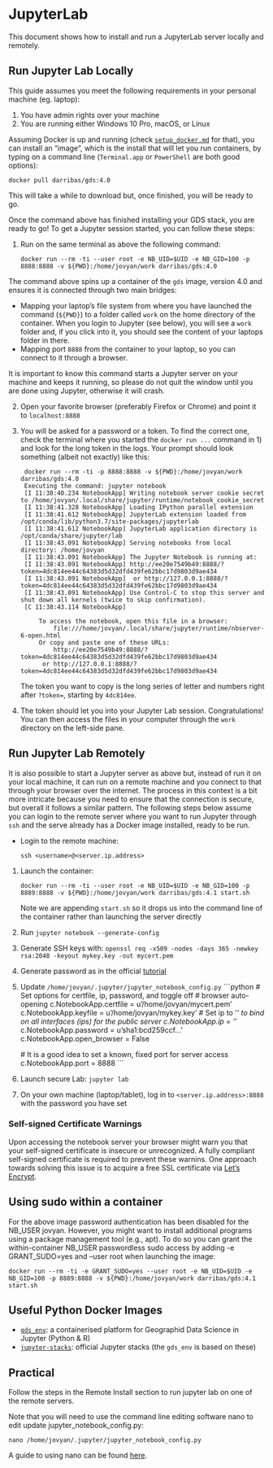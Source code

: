 # JupyterLab

This document shows how to install and run a JupyterLab server locally and
remotely.

## Run Jupyter Lab Locally

This guide assumes you meet the following requirements in your personal
machine (eg. laptop):

1. You have admin rights over your machine
1. You are running either Windows 10 Pro, macOS, or Linux

Assuming Docker is up and running (check [`setup_docker.md`](setup_docker.md)
for that), you can install an "image", which is the install that will let you
run containers, by typing on a command line (`Terminal.app` or `PowerShell`
are both good options):

```
docker pull darribas/gds:4.0
```

This will take a while to download but, once finished, you will be ready
to go.

Once the command above has finished installing your GDS stack, you are ready to go! To get a Jupyter session started, you can follow these steps:

1. Run on the same terminal as above the following command:

    ```shell
    docker run --rm -ti --user root -e NB_UID=$UID -e NB_GID=100 -p 8888:8888 -v ${PWD}:/home/jovyan/work darribas/gds:4.0
    ```

The command above spins up a container of the `gds` image, version 4.0 and
ensures it is connected through two main bridges:

- Mapping your laptop's file system from where you have launched the
   command (`${PWD}`) to a folder called `work` on the home directory of
   the container. When you login to Jupyter (see below), you will see a
   `work` folder and, if you click into it, you should see the content of
   your laptops folder in there.
- Mapping port `8888` from the container to your laptop, so you can
   connect to it through a browser.

It is important to know this command starts a Jupyter server on your machine and keeps it running, so please do not quit the window until you are
done using Jupyter, otherwise it will crash.

2. Open your favorite browser (preferably Firefox or Chrome) and point it to
   `localhost:8888`
3. You will be asked for a password or a token. To find the correct one, check
   the terminal where you started the `docker run ...` command in 1) and look
   for the long token in the logs. Your prompt should look something (albeit
   not exactly) like this:

   ```shell
    docker run --rm -ti -p 8888:8888 -v ${PWD}:/home/jovyan/work darribas/gds:4.0
    Executing the command: jupyter notebook
    [I 11:38:40.234 NotebookApp] Writing notebook server cookie secret to /home/jovyan/.local/share/jupyter/runtime/notebook_cookie_secret
    [I 11:38:41.328 NotebookApp] Loading IPython parallel extension
    [I 11:38:41.612 NotebookApp] JupyterLab extension loaded from /opt/conda/lib/python3.7/site-packages/jupyterlab
    [I 11:38:41.612 NotebookApp] JupyterLab application directory is /opt/conda/share/jupyter/lab
    [I 11:38:43.091 NotebookApp] Serving notebooks from local directory: /home/jovyan
    [I 11:38:43.091 NotebookApp] The Jupyter Notebook is running at:
    [I 11:38:43.091 NotebookApp] http://ee20e7549b49:8888/?token=4dc814ee44c64383d5d32dfd439fe62bbc17d9803d9ae434
    [I 11:38:43.091 NotebookApp]  or http://127.0.0.1:8888/?token=4dc814ee44c64383d5d32dfd439fe62bbc17d9803d9ae434
    [I 11:38:43.091 NotebookApp] Use Control-C to stop this server and shut down all kernels (twice to skip confirmation).
    [C 11:38:43.114 NotebookApp]

        To access the notebook, open this file in a browser:
            file:///home/jovyan/.local/share/jupyter/runtime/nbserver-6-open.html
        Or copy and paste one of these URLs:
            http://ee20e7549b49:8888/?token=4dc814ee44c64383d5d32dfd439fe62bbc17d9803d9ae434
         or http://127.0.0.1:8888/?token=4dc814ee44c64383d5d32dfd439fe62bbc17d9803d9ae434
   ```

   The token you want to copy is the long series of letter and numbers right
   after `?token=`, starting by `4dc814ee`.
4. The token should let you into your Jupyter Lab session. Congratulations!
   You can then access the files in your computer through the `work` directory
   on the left-side pane.

## Run Jupyter Lab Remotely

It is also possible to start a Jupyter server as above but, instead of run it
on your local machine, it can run on a remote machine and you connect to that
through your browser over the internet. The process in this context is a bit
more intricate because you need to ensure that the connection is secure, but
overall it follows a similar pattern. The following steps below assume you can
login to the remote server where you want to run Jupyter through `ssh` and the
serve already has a Docker image installed, ready to be run.

- Login to the remote machine:

    ```
    ssh <username>@<server.ip.address>
    ```

1. Launch the container:

    ```shell
    docker run --rm -ti --user root -e NB_UID=$UID -e NB_GID=100 -p 8889:8888 -v ${PWD}:/home/jovyan/work darribas/gds:4.1 start.sh  
    ```

    Note we are appending `start.sh` so it drops us into
    the command line of the container rather than launching the server directly

1. Run `jupyter notebook --generate-config`
1. Generate SSH keys with: `openssl req -x509 -nodes -days 365 -newkey rsa:2048 -keyout mykey.key -out mycert.pem`
1. Generate password as in the official [tutorial](http://jupyter-notebook.readthedocs.io/en/stable/public_server.html#preparing-a-hashed-password)
1. Update `/home/jovyan/.jupyter/jupyter_notebook_config.py`
    ```python
    # Set options for certfile, ip, password, and toggle off
    # browser auto-opening
    c.NotebookApp.certfile = u'/home/jovyan/mycert.pem'
    c.NotebookApp.keyfile = u'/home/jovyan/mykey.key'
    # Set ip to '*' to bind on all interfaces (ips) for the public server
    c.NotebookApp.ip = '*'
    c.NotebookApp.password = u'sha1:bcd259ccf...<your hashed password here>'
    c.NotebookApp.open_browser = False

    # It is a good idea to set a known, fixed port for server access
    c.NotebookApp.port = 8888
    ```
1. Launch secure Lab: `jupyter lab`
1. On your own machine (laptop/tablet), log in to `<server.ip.address>:8888` with the password you have set

### Self-signed Certificate Warnings

Upon accessing the notebook server your browser might warn you that your self-signed certificate is 
insecure or unrecognized. A fully compliant self-signed certificate is required to prevent these warnins. 
One approach towards solving this issue is to acquire a free SSL certificate via 
[Let’s Encrypt](https://jupyter-notebook.readthedocs.io/en/stable/public_server.html#using-let-s-encrypt). 

## Using sudo within a container

For the above image password authentication has been disabled for the NB\_USER jovyan. However, you might want to install additional programs using a package management tool (e.g., apt). To do so you can grant the within-container NB\_USER passwordless sudo access by adding -e GRANT\_SUDO=yes and --user root when launching the image:

```shell
docker run --rm -ti -e GRANT_SUDO=yes --user root -e NB_UID=$UID -e NB_GID=100 -p 8889:8888 -v ${PWD}:/home/jovyan/work darribas/gds:4.1 start.sh  
```

## Useful Python Docker Images

- [`gds_env`](https://github.com/darribas/gds_env): a containerised platform
  for Geographid Data Science in Jupyter (Python & R)
- [`jupyter-stacks`](https://github.com/jupyter/docker-stacks): official
  Jupyter stacks (the `gds_env` is based on these)

## Practical

Follow the steps in the Remote Install section to run jupyter lab on one of the remote servers.

Note that you will need to use the command line editing software nano to edit update jupyter_notebook_config.py:


```shell
nano /home/jovyan/.jupyter/jupyter_notebook_config.py
```

A guide to using nano can be found [here](https://www.howtogeek.com/howto/42980/the-beginners-guide-to-nano-the-linux-command-line-text-editor/). 
